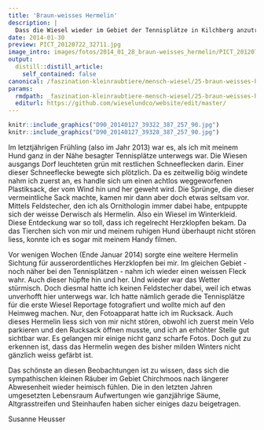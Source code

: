 ```yaml
---
title: 'Braun-weisses Hermelin'
description: |
  Dass die Wiesel wieder im Gebiet der Tennisplätze in Kilchberg anzutreffen sind, zeigen die zwei nachfolgenden Erlebnisse der Schreibenden:
date: 2014-01-30
preview: PICT_20120722_32711.jpg
image_intro: images/fotos/2014_01_28_braun-weisses_hermelin/PICT_20120722_32711.jpg
output:
  distill::distill_article:
    self_contained: false
canonical: /faszination-kleinraubtiere/mensch-wiesel/25-braun-weisses-hermelin-in-kilchberg
params:
  rmdpath: _faszination-kleinraubtiere-mensch-wiesel/25-braun-weisses-hermelin-in-kilchberg/25-braun-weisses-hermelin-in-kilchberg.Rmd
  editurl: https://github.com/wieselundco/website/edit/master/
---
```



```r
knitr::include_graphics("D90_20140127_39322_387_257_90.jpg")
knitr::include_graphics("D90_20140127_39328_387_257_90.jpg")
```


Im letztjährigen Frühling (also im Jahr 2013) war es, als ich mit meinem
Hund ganz in der Nähe besagter Tennisplätze unterwegs war. Die Wiesen
ausgangs Dorf leuchteten grün mit restlichen Schneeflecken darin. Einer
dieser Schneeflecke bewegte sich plötzlich. Da es zeitweilig böig
windete nahm ich zuerst an, es handle sich um einen achtlos
weggeworfenen Plastiksack, der vom Wind hin und her geweht wird. Die
Sprünge, die dieser vermeintliche Sack machte, kamen mir dann aber doch
etwas seltsam vor. Mittels Feldstecher, den ich als Ornithologin immer
dabei habe, entpuppte sich der weisse Derwisch als Hermelin. Also ein
Wiesel im Winterkleid. Diese Entdeckung war so toll, dass ich regelrecht
Herzklopfen bekam. Da das Tierchen sich von mir und meinem ruhigen Hund
überhaupt nicht stören liess, konnte ich es sogar mit meinem Handy
filmen.

Vor wenigen Wochen (Ende Januar 2014) sorgte eine weitere Hermelin
Sichtung für ausserordentliches Herzklopfen bei mir. Im gleichen Gebiet
- noch näher bei den Tennisplätzen - nahm ich wieder einen weissen Fleck
wahr. Auch dieser hüpfte hin und her. Und wieder war das Wetter
stürmisch. Doch diesmal hatte ich keinen Feldstecher dabei, weil ich
etwas unverhofft hier unterwegs war. Ich hatte nämlich gerade die
Tennisplätze für die erste Wiesel Reportage fotografiert und wollte mich
auf den Heimweg machen. Nur, den Fotoapparat hatte ich im Rucksack. Auch
dieses Hermelin liess sich von mir nicht stören, obwohl ich zuerst mein
Velo parkieren und den Rucksack öffnen musste, und ich an erhöhter
Stelle gut sichtbar war. Es gelangen mir einige nicht ganz scharfe
Fotos. Doch gut zu erkennen ist, dass das Hermelin wegen des bisher
milden Winters nicht gänzlich weiss gefärbt ist.

Das schönste an diesen Beobachtungen ist zu wissen, dass sich die
sympathischen kleinen Räuber im Gebiet Chirchmoos nach längerer
Abwesenheit wieder heimisch fühlen. Die in den letzten Jahren
umgesetzten Lebensraum Aufwertungen wie ganzjährige Säume,
Altgrasstreifen und Steinhaufen haben sicher einiges dazu beigetragen.

Susanne Heusser

```r



```

<!--http://wieselundco.ch/faszination-kleinraubtiere/mensch-wiesel/25-braun-weisses-hermelin-in-kilchberg-->
